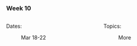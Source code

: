 ### Week 10

::: columns
::: {.column width="50%"}

Dates:

:   Mar 18-22
:::

::: {.column width="50%"}

Topics:

:   More
:::
:::
